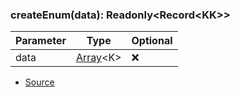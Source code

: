 ### createEnum(data): Readonly\<Record\<KK>>
| Parameter | Type | Optional |
| ----------- | ----------- | ----------- |
| data | [Array](https://developer.mozilla.org/en-US/docs/Web/JavaScript/Reference/Global_Objects/Array)\<K> | ❌ |


- [Source](https://github.com/Androz2091/discord-player/blob/cd18f37/packages/utils/src/utils.ts#L1)
